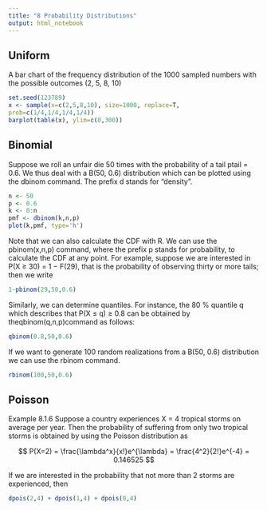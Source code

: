 ```yaml
---
title: "8 Probability Distributions"
output: html_notebook
---
```


## Uniform

A bar chart of the frequency distribution of the 1000 sampled numbers with the possible outcomes (2, 5, 8, 10) 
```r
set.seed(123789)
x <- sample(x=c(2,5,8,10), size=1000, replace=T,
prob=c(1/4,1/4,1/4,1/4))
barplot(table(x), ylim=c(0,300))
```


## Binomial

Suppose we roll an unfair die 50 times with the probability of a tail ptail = 0.6. We thus deal with a B(50, 0.6) distribution which can be plotted using
the dbinom command. The prefix d stands for “density”.
```r
n <- 50
p <- 0.6
k <- 0:n
pmf <- dbinom(k,n,p)
plot(k,pmf, type='h')
```

Note that we can also calculate the CDF with R. We can use the pbinom(x,n,p) command, where the prefix p stands for probability, to calculate the CDF at any point. For example, suppose we are interested in P(X ≥ 30) = 1 − F(29), that is the probability of observing thirty or more tails; then we write
```r
1-pbinom(29,50,0.6)
```


Similarly, we can determine quantiles. For instance, the 80 % quantile q which describes that P(X ≤ q) ≥ 0.8 can be obtained by theqbinom(q,n,p)command as follows:
```r
qbinom(0.8,50,0.6)
```



If we want to generate 100 random realizations from a B(50, 0.6) distribution we can use the rbinom command.
```r
rbinom(100,50,0.6)
```


## Poisson

Example 8.1.6 Suppose a country experiences X = 4 tropical storms on average per year. Then the probability of suffering from only two tropical storms is obtained by using the Poisson distribution as

$$
P(X=2) = \frac{\lambda^x}{x!}e^{\lambda} = \frac{4^2}{2!}e^{-4} = 0.146525
$$

If we are interested in the probability that not more than 2 storms are experienced, then

```r
dpois(2,4) + dpois(1,4) + dpois(0,4)
```

